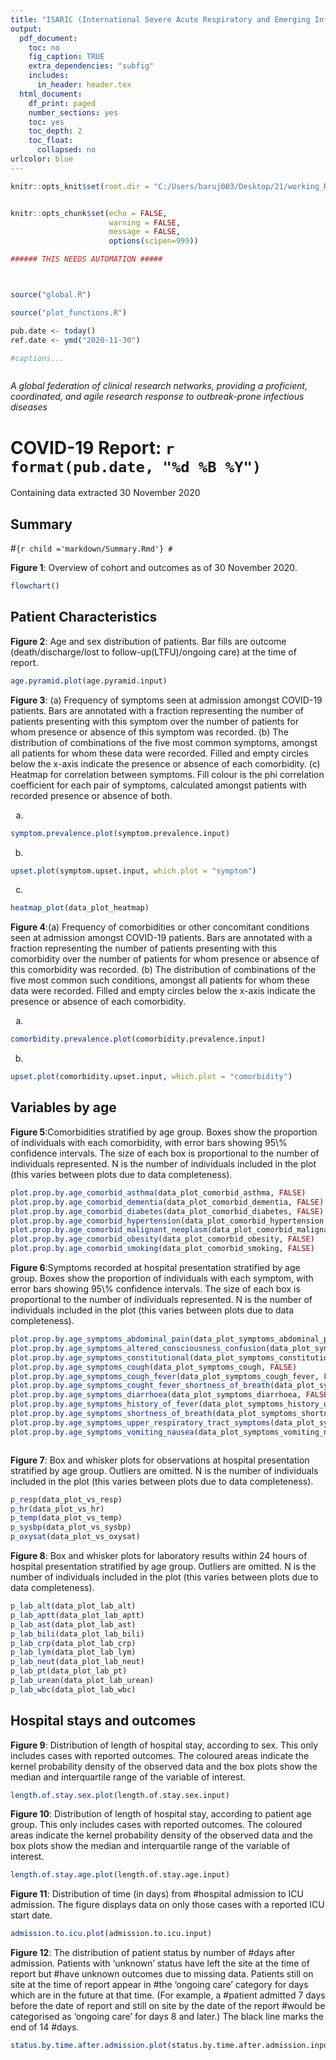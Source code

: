 ```yaml
---
title: "ISARIC (International Severe Acute Respiratory and Emerging Infections Consortium)"
output:
  pdf_document:
    toc: no
    fig_caption: TRUE
    extra_dependencies: "subfig"
    includes:
      in_header: header.tex
  html_document:
    df_print: paged
    number_sections: yes
    toc: yes
    toc_depth: 2
    toc_float:
      collapsed: no
urlcolor: blue
---
```


```r
knitr::opts_knit$set(root.dir = "C:/Users/baruj003/Desktop/21/working_R/oxford/CovidClinicalDataDashboard")


knitr::opts_chunk$set(echo = FALSE, 
                      warning = FALSE, 
                      message = FALSE, 
                      options(scipen=999))

###### THIS NEEDS AUTOMATION #####




```

```r

source("global.R")

source("plot_functions.R")

pub.date <- today()
ref.date <- ymd("2020-11-30")

#captions...



```

*A global federation of clinical research networks, providing a proficient, coordinated, and agile research response to outbreak-prone infectious diseases*


# COVID-19 Report: `r format(pub.date, "%d %B %Y")` {-}
Containing data extracted 30 November 2020

## Summary

#```{r child ='markdown/Summary.Rmd'}
#```

\newpage

**Figure 1**: Overview of cohort and outcomes as of 30 November 2020.


```r

flowchart()

```



\newpage
## Patient Characteristics
**Figure 2**: Age and sex distribution of patients. Bar fills are outcome (death/discharge/lost to follow-up(LTFU)/ongoing care) at the time of report.

```r

age.pyramid.plot(age.pyramid.input)

```


\newpage

**Figure 3**: (a) Frequency of symptoms seen at admission amongst COVID-19 patients. Bars are annotated with a fraction representing the number of patients presenting with this symptom over the number of patients for whom presence or absence of this symptom was recorded. (b) The distribution of combinations of the five most common symptoms, amongst all patients for whom these data were recorded. Filled and empty circles below the x-axis indicate the presence or absence of each comorbidity. (c) Heatmap for correlation between symptoms. Fill colour is the phi correlation coefficient for each pair of symptoms, calculated amongst patients with recorded presence or absence of both.

(a)
```r
symptom.prevalence.plot(symptom.prevalence.input)
```

(b)
```r
upset.plot(symptom.upset.input, which.plot = "symptom")
```
\newpage
(c)
```r
heatmap_plot(data_plot_heatmap)
```

\newpage

**Figure 4**:(a) Frequency of comorbidities or other concomitant conditions seen at admission amongst COVID-19 patients. Bars are annotated with a fraction representing the number of patients presenting with this comorbidity over the number of patients for whom presence or absence of this comorbidity was recorded.  (b) The distribution of combinations of the five most common such conditions, amongst all patients for whom these data were recorded. Filled and empty circles below the x-axis indicate the presence or absence of each comorbidity.

(a)
```r
comorbidity.prevalence.plot(comorbidity.prevalence.input)
```

(b)

```r
upset.plot(comorbidity.upset.input, which.plot = "comorbidity")
```

\newpage

## Variables by age
**Figure 5**:Comorbidities stratified by age group. Boxes show the proportion of individuals with each comorbidity, with error bars showing 95\\% confidence intervals.  The size of each box is proportional to the number of individuals represented.  N is the number of individuals included in the plot (this varies between plots due to data completeness).
```r

plot.prop.by.age_comorbid_asthma(data_plot_comorbid_asthma, FALSE)
plot.prop.by.age_comorbid_dementia(data_plot_comorbid_dementia, FALSE)
plot.prop.by.age_comorbid_diabetes(data_plot_comorbid_diabetes, FALSE)
plot.prop.by.age_comorbid_hypertension(data_plot_comorbid_hypertension, FALSE)
plot.prop.by.age_comorbid_malignant_neoplasm(data_plot_comorbid_malignant_neoplasm, FALSE)
plot.prop.by.age_comorbid_obesity(data_plot_comorbid_obesity, FALSE)
plot.prop.by.age_comorbid_smoking(data_plot_comorbid_smoking, FALSE)

```

**Figure 6**:Symptoms recorded at hospital presentation stratified by age group. Boxes show the proportion of individuals with each symptom, with error bars showing 95\\% confidence intervals.  The size of each box is proportional to the number of individuals represented.  N is the number of individuals included in the plot (this varies between plots due to data completeness).
```r

plot.prop.by.age_symptoms_abdominal_pain(data_plot_symptoms_abdominal_pain, FALSE)
plot.prop.by.age_symptoms_altered_consciousness_confusion(data_plot_symptoms_altered_consciousness_confusion, FALSE)
plot.prop.by.age_symptoms_constitutional(data_plot_symptoms_constitutional, FALSE)
plot.prop.by.age_symptoms_cough(data_plot_symptoms_cough, FALSE)
plot.prop.by.age_symptoms_cough_fever(data_plot_symptoms_cough_fever, FALSE)
plot.prop.by.age_symptoms_cought_fever_shortness_of_breath(data_plot_symptoms_cought_fever_shortness_of_breath, FALSE)
plot.prop.by.age_symptoms_diarrhoea(data_plot_symptoms_diarrhoea, FALSE)
plot.prop.by.age_symptoms_history_of_fever(data_plot_symptoms_history_of_fever, FALSE)
plot.prop.by.age_symptoms_shortness_of_breath(data_plot_symptoms_shortness_of_breath, FALSE)
plot.prop.by.age_symptoms_upper_respiratory_tract_symptoms(data_plot_symptoms_upper_respiratory_tract_symptoms, FALSE)
plot.prop.by.age_symptoms_vomiting_nausea(data_plot_symptoms_vomiting_nausea, FALSE)



```

**Figure 7**: Box and whisker plots for observations at hospital presentation stratified by age group. Outliers are omitted. N is the number of individuals included in the plot (this varies between plots due to data completeness).
```r

p_resp(data_plot_vs_resp)
p_hr(data_plot_vs_hr)
p_temp(data_plot_vs_temp)
p_sysbp(data_plot_vs_sysbp)
p_oxysat(data_plot_vs_oxysat)

```
**Figure 8**: Box and whisker plots for laboratory results within 24 hours of hospital presentation stratified by age group. Outliers are omitted. N is the number of individuals included in the plot (this varies between plots due to data completeness).
```r

p_lab_alt(data_plot_lab_alt)
p_lab_aptt(data_plot_lab_aptt)
p_lab_ast(data_plot_lab_ast)
p_lab_bili(data_plot_lab_bili)
p_lab_crp(data_plot_lab_crp)
p_lab_lym(data_plot_lab_lym)
p_lab_neut(data_plot_lab_neut)
p_lab_pt(data_plot_lab_pt)
p_lab_urean(data_plot_lab_urean)
p_lab_wbc(data_plot_lab_wbc)

```


\newpage
## Hospital stays and outcomes
**Figure 9**: Distribution of length of hospital stay, according to sex. This only includes cases with reported outcomes. The coloured areas indicate the kernel probability density of the observed data and the box plots show the median and interquartile range of the variable of interest.
```r

length.of.stay.sex.plot(length.of.stay.sex.input)
```

**Figure 10**: Distribution of length of hospital stay, according to patient age group. This only includes cases with reported outcomes. The coloured areas indicate the kernel probability density of the observed data and the box plots show the median and interquartile range of the variable of interest.
```r

length.of.stay.age.plot(length.of.stay.age.input)
```

**Figure 11**: Distribution of time (in days) from #hospital admission to ICU admission. The figure displays data on only those cases with a reported ICU start date.
```r
admission.to.icu.plot(admission.to.icu.input)
```

**Figure 12**: The distribution of patient status by number of #days after admission. Patients with 'unknown' status have left the site at the time of report but #have unknown outcomes due to missing data. Patients still on site at the time of report appear in #the 'ongoing care' category for days which are in the future at that time. (For example, a #patient admitted 7 days before the date of report and still on site by the date of the report #would be categorised as 'ongoing care' for days 8 and later.) The black line marks the end of 14 #days.
```r

status.by.time.after.admission.plot(status.by.time.after.admission.input)
```

